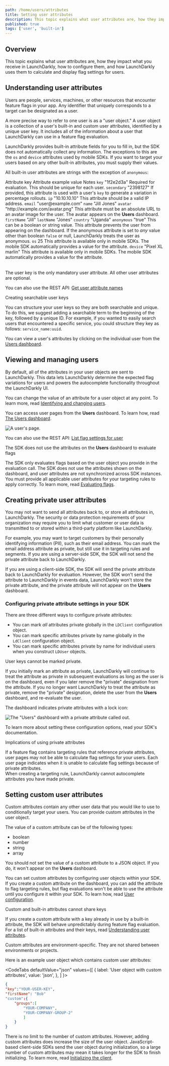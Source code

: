 ```yaml
---
path: /home/users/attributes
title: Setting user attributes
description: This topic explains what user attributes are, how they impact what you receive in LaunchDarkly, how to configure them, and how LaunchDarkly uses them to calculate and display flag settings for users.
published: true
tags: ['user', 'built-in']
---
```


## Overview

This topic explains what user attributes are, how they impact what you receive in LaunchDarkly, how to configure them, and how LaunchDarkly uses them to calculate and display flag settings for users.

## Understanding user attributes

Users are people, services, machines, or other resources that encounter feature flags in your app. Any identifier that uniquely corresponds to a target can be designated as a user.

A more precise way to refer to one user is as a "user object." A user object is a collection of a user's built-in and custom user attributes, identified by a unique user key. It includes all of the information about a user that LaunchDarkly can use in a feature flag evaluation.

LaunchDarkly provides built-in attribute fields for you to fill in, but the SDK does not automatically collect any information. The exceptions to this are the `os` and `device` attributes used by mobile SDKs. If you want to target your users based on any other built-in attributes, you must supply their values.

All built-in user attributes are strings with the exception of `anonymous`:

<Table>
  <TableHeader>
    <TableHeadCell>Attribute&nbsp;key</TableHeadCell>
    <TableHeadCell>Attribute example value</TableHeadCell>
    <TableHeadCell>Notes</TableHeadCell>
  </TableHeader>
  <TableBody>
    <TableRow>
      <TableCell>
        <code>key</code>
      </TableCell>
      <TableCell>"1f2e2d3a"</TableCell>
      <TableCell>Required for evaluation. This should be unique for each user.</TableCell>
    </TableRow>
    <TableRow>
      <TableCell>
        <code>secondary</code>
      </TableCell>
      <TableCell>"2398127"</TableCell>
      <TableCell>
        If provided, this attribute is used with a user's <code>key</code> to generate a variation in percentage rollouts.
      </TableCell>
    </TableRow>
    <TableRow>
      <TableCell>
        <code>ip</code>
      </TableCell>
      <TableCell>"10.10.10.10"</TableCell>
      <TableCell>This attribute should be a valid IP address.</TableCell>
    </TableRow>
    <TableRow>
      <TableCell>
        <code>email</code>
      </TableCell>
      <TableCell>"user@example.com"</TableCell>
      <TableCell></TableCell>
    </TableRow>
    <TableRow>
      <TableCell>
        <code>name</code>
      </TableCell>
      <TableCell>"Jill Jones"</TableCell>
      <TableCell></TableCell>
    </TableRow>
    <TableRow>
      <TableCell>
        <code>avatar</code>
      </TableCell>
      <TableCell>"http://example.com/avatar.png"</TableCell>
      <TableCell>This attribute must be an absolute URL to an avatar image for the user. The avatar appears on the <strong>Users</strong> dashboard.</TableCell>
    </TableRow>
    <TableRow>
      <TableCell>
        <code>firstName</code>
      </TableCell>
      <TableCell>"Jill"</TableCell>
      <TableCell></TableCell>
    </TableRow>
    <TableRow>
      <TableCell>
        <code>lastName</code>
      </TableCell>
      <TableCell>"Jones"</TableCell>
      <TableCell></TableCell>
    </TableRow>
    <TableRow>
      <TableCell>
        <code>country</code>
      </TableCell>
      <TableCell>"Uganda"</TableCell>
      <TableCell></TableCell>
    </TableRow>
    <TableRow>
      <TableCell>
        <code>anonymous</code>
      </TableCell>
      <TableCell>"true"</TableCell>
      <TableCell>This can be a boolean or string value. This attribute prevents the user from appearing on the dashboard. If the anonymous attribute is set to <em>any</em> value other than boolean <code>false</code> or null, LaunchDarkly treats the user as anonymous.</TableCell>
    </TableRow>
    <TableRow>
      <TableCell>
        <code>os</code>
      </TableCell>
      <TableCell>25</TableCell>
      <TableCell>This attribute is available only in mobile SDKs. The mobile SDK automatically provides a value for the attribute.</TableCell>
    </TableRow>
    <TableRow>
      <TableCell>
        <code>device</code>
      </TableCell>
      <TableCell>"Pixel XL marlin"</TableCell>
      <TableCell>This attribute is available only in mobile SDKs. The mobile SDK automatically provides a value for the attribute.</TableCell>
    </TableRow>
  </TableBody>
</Table>

The user key is the only mandatory user attribute. All other user attributes are optional.

<LearnMore>

You can also use the REST API: [Get user attribute names](https://apidocs.launchdarkly.com/tag/Users-(beta)#operation/getUserAttributeNames)

</LearnMore>

<Callout intent="info">
<CalloutTitle>Creating searchable user keys</CalloutTitle>
<CalloutDescription>

You can structure your user keys so they are both searchable and unique. To do this, we suggest adding a searchable term to the beginning of the key, followed by a unique ID. For example, if you wanted to easily search users that encountered a specific service, you could structure they key as follows: `service_name:uuid`.

</CalloutDescription>
</Callout>

You can view a user's attributes by clicking on the individual user from the [Users dashboard](https://app.launchdarkly.com/users).

## Viewing and managing users

By default, all of the attributes in your user objects are sent to LaunchDarkly. This data lets LaunchDarkly determine the expected flag variations for users and powers the autocomplete functionality throughout the LaunchDarkly UI.

You can change the value of an attribute for a user object at any point. To learn more, read [Identifying and changing users](/sdk/features/identify).

You can access user pages from the **Users** dashboard. To learn how, read [The Users dashboard](/home/users/users-dashboard).

![A user's page.](users-details.png)

<LearnMore>

You can also use the REST API: [List flag settings for user](https://apidocs.launchdarkly.com/tag/User-settings#operation/getUserFlagSettings)

</LearnMore>

<Callout intent="alert">
<CalloutTitle>The SDK does not use the attributes on the <strong>Users</strong> dashboard to evaluate flags</CalloutTitle>
<CalloutDescription>

The SDK only evaluates flags based on the user object you provide in the evaluation call. The SDK does not use the attributes shown on the dashboard, and user attributes are not synchronized across SDK instances. You must provide all applicable user attributes for your targeting rules to apply correctly. To learn more, read [Evaluating flags](/sdk/features/evaluating).

</CalloutDescription>
</Callout>

## Creating private user attributes

You may not want to send all attributes back to, or store all attributes in, LaunchDarkly. The security or data protection requirements of your organization may require you to limit what customer or user data is transmitted to or stored within a third-party platform like LaunchDarkly.

For example, you may want to target customers by their personally identifying information (PII), such as their email address. You can mark the email address attribute as private, but still use it in targeting rules and segments. If you are using a server-side SDK, the SDK will not send the private attribute back to LaunchDarkly.

If you are using a client-side SDK, the SDK will send the private attribute back to LaunchDarkly for evaluation. However, the SDK won't send the attribute to LaunchDarkly in events data, LaunchDarkly won't store the private attribute, and the private attribute will not appear on the **Users** dashboard.

### Configuring private attribute settings in your SDK

There are three different ways to configure private attributes:

- You can mark _all_ attributes private globally in the `LDClient` configuration object.
- You can mark specific attributes private by name globally in the `LdClient` configuration object.
- You can mark specific attributes private by name for individual users when you construct `LDUser` objects.

User keys cannot be marked private.

If you initially mark an attribute as private, LaunchDarkly will continue to treat the attribute as private in subsequent evaluations as long as the user is on the dashboard, even if you later remove the "private" designation from the attribute. If you no longer want LaunchDarkly to treat the attribute as private, remove the "private" designation, delete the user from the **Users** dashboard, and re-evaluate the user.

The dashboard indicates private attributes with a lock icon:

![The "Users" dashboard with a private attribute called out.](users-private-attribute-callout.png)

To learn more about setting these configuration options, read your SDK's documentation.

<Callout intent="alert">
<CalloutTitle>Implications of using private attributes</CalloutTitle>
<CalloutDescription>

If a feature flag contains targeting rules that reference private attributes, user pages may not be able to calculate flag settings for your users. Each user page indicates when it is unable to calculate flag settings because of private attributes.
<br />
When creating a targeting rule, LaunchDarkly cannot autocomplete attributes you have made private.

</CalloutDescription>
</Callout>

## Setting custom user attributes

Custom attributes contain any other user data that you would like to use to conditionally target your users. You can provide custom attributes in the user object.

The value of a custom attribute can be of the following types:

* boolean
* number
* string
* array

You should not set the value of a custom attribute to a JSON object. If you do, it won't appear on the **Users** dashboard.

You can set custom attributes by configuring user objects within your SDK. If you create a custom attribute on the dashboard, you can add the attribute to flag targeting rules, but flag evaluations won't be able to use the attribute until you configure it within your SDK. To learn how, read [User configuration](/sdk/features/user-config).

<Callout intent="alert">
<CalloutTitle>Custom and built-in attributes cannot share keys</CalloutTitle>
<CalloutDescription>

If you create a custom attribute with a key already in use by a built-in attribute, the SDK will behave unpredictably during feature flag evaluation. For a list of built-in attributes and their keys, read [Understanding user attributes](#understanding-user-attributes).

</CalloutDescription>
</Callout>

Custom attributes are environment-specific. They are not shared between environments or projects.

Here is an example user object which contains custom user attributes:

<CodeTabs
  defaultValue="json"
  values={[
    { label: 'User object with custom attributes', value: 'json', },
  ]
}>
<CodeTabItem value="json">

```json
{
"key":"YOUR-USER-KEY",
"firstName": "Bob"
"custom":{
	"groups":[
		"YOUR-COMPANY",
		"YOUR-COMPANY-GROUP-2"
		]
	}
}
```

</CodeTabItem>
</CodeTabs>

There is no limit to the number of custom attributes. However, adding custom attributes does increase the size of the user object. JavaScript-based client-side SDKs send the user object during initialization, so a large number of custom attributes may mean it takes longer for the SDK to finish initializing. To learn more, read [Initializing the client](/sdk/client-side/javascript#initializing-the-client).
